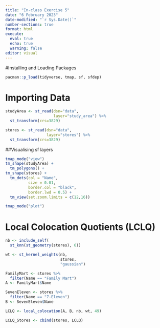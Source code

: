 ```yaml
---
title: "In-class Exercise 5"
date: "6 February 2023"
date-modified: "`r Sys.Date()`"
number-sections: true
format: html
execute: 
  eval: true
  echo: true
  warning: false
editor: visual
---
```


#Installing and Loading Packages

```r
pacman::p_load(tidyverse, tmap, sf, sfdep)
```

# Importing Data

```r
studyArea <- st_read(dsn="data",
                     layer="study_area") %>%
  st_transform(crs=3829)
```

```r
stores <- st_read(dsn="data",
                  layer="stores") %>%
  st_transform(crs=3829)
```

##Visualising sf layers

```r
tmap_mode("view")
tm_shape(studyArea) +
  tm_polygons() +
tm_shape(stores) +
  tm_dots(col = "Name",
          size = 0.01,
          border.col = "black",
          border.lwd = 0.5) +
  tm_view(set.zoom.limits = c(12,16))

tmap_mode("plot")
```

# Local Colocation Quotients (LCLQ)

```r
nb <- include_self(
  st_knn(st_geometry(stores), 6))
```

```r
wt <- st_kernel_weights(nb,
                        stores,
                        "gaussian")
```

```r
FamilyMart <- stores %>%
  filter(Name == "Family Mart")
A <- FamilyMart$Name
```

```r
SevenEleven <- stores %>%
  filter(Name == "7-Eleven")
B <- SevenEleven$Name
```

```r
LCLQ <- local_colocation(A, B, nb, wt, 49)
```

```r
LCLQ_Stores <- cbind(stores, LCLQ)
```
